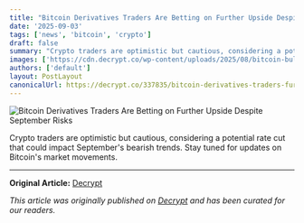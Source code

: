 ```yaml
---
title: "Bitcoin Derivatives Traders Are Betting on Further Upside Despite September Risks"
date: '2025-09-03'
tags: ['news', 'bitcoin', 'crypto']
draft: false
summary: "Crypto traders are optimistic but cautious, considering a potential rate cut that could impact September's bearish trends. Stay tuned for updates on Bitcoin's m"
images: ['https://cdn.decrypt.co/wp-content/uploads/2025/08/bitcoin-bull-decrypt-style-gID_7.jpg']
authors: ['default']
layout: PostLayout
canonicalUrl: https://decrypt.co/337835/bitcoin-derivatives-traders-further-upside-despite-september-risks
---
```


![Bitcoin Derivatives Traders Are Betting on Further Upside Despite September Risks](https://cdn.decrypt.co/wp-content/uploads/2025/08/bitcoin-bull-decrypt-style-gID_7.jpg)

Crypto traders are optimistic but cautious, considering a potential rate cut that could impact September's bearish trends. Stay tuned for updates on Bitcoin's market movements.

---

**Original Article:** [Decrypt](https://decrypt.co/337835/bitcoin-derivatives-traders-further-upside-despite-september-risks)

*This article was originally published on [Decrypt](https://decrypt.co/337835/bitcoin-derivatives-traders-further-upside-despite-september-risks) and has been curated for our readers.*
